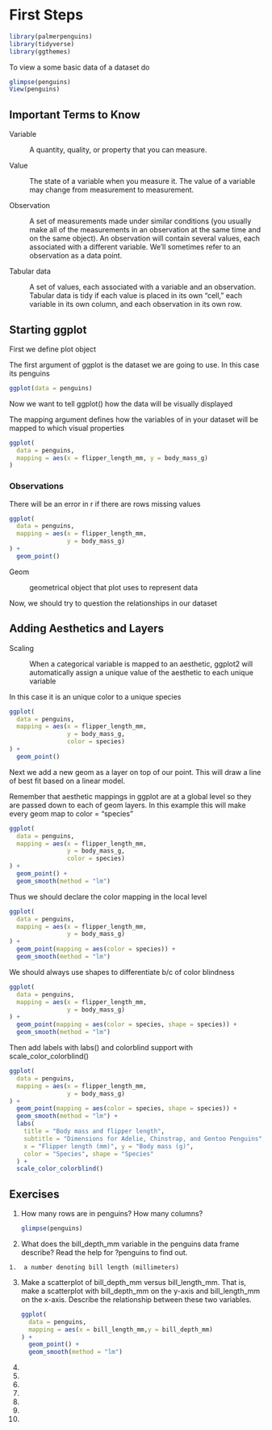 # First Steps

```r
library(palmerpenguins)
library(tidyverse)
library(ggthemes)
```

To view a some basic data of a dataset do

``` r
glimpse(penguins)
View(penguins)
```

## Important Terms to Know

Variable

:   A quantity, quality, or property that you can measure.

Value

:   The state of a variable when you measure it. The value of a variable may change from measurement to measurement.

Observation

:   A set of measurements made under similar conditions (you usually make all of the measurements in an observation at the same time and on the same object). An observation will contain several values, each associated with a different variable. We’ll sometimes refer to an observation as a data point.

Tabular data

:   A set of values, each associated with a variable and an observation. Tabular data is tidy if each value is placed in its own “cell,” each variable in its own column, and each observation in its own row.

## Starting ggplot

First we define plot object

The first argument of ggplot is the dataset we are going to use. In this case its penguins

```r
ggplot(data = penguins)
```

Now we want to tell ggplot() how the data will be visually displayed

The mapping argument defines how the variables of in your dataset will be mapped to which visual properties

```r
ggplot(
  data = penguins,
  mapping = aes(x = flipper_length_mm, y = body_mass_g)
)
```

### Observations

There will be an error in r if there are rows missing values

```r
ggplot(
  data = penguins,
  mapping = aes(x = flipper_length_mm,
                y = body_mass_g)
) +
  geom_point()
```

Geom

:   geometrical object that plot uses to represent data

Now, we should try to question the relationships in our dataset

## Adding Aesthetics and Layers

Scaling

:   When a categorical variable is mapped to an aesthetic, ggplot2 will automatically assign a unique value of the aesthetic to each unique variable

In this case it is an unique color to a unique species

```r
ggplot(
  data = penguins,
  mapping = aes(x = flipper_length_mm,
                y = body_mass_g,
                color = species)
) +
  geom_point()
```

Next we add a new geom as a layer on top of our point. This will draw a line of best fit based on a linear model.

Remember that aesthetic mappings in ggplot are at a global level so they are passed down to each of geom layers. In this example this will make every geom map to color = "species"

```r
ggplot(
  data = penguins,
  mapping = aes(x = flipper_length_mm,
                y = body_mass_g,
                color = species)
) +
  geom_point() +
  geom_smooth(method = "lm")
```

Thus we should declare the color mapping in the local level

```r
ggplot(
  data = penguins,
  mapping = aes(x = flipper_length_mm,
                y = body_mass_g)
) +
  geom_point(mapping = aes(color = species)) +
  geom_smooth(method = "lm")
```

We should always use shapes to differentiate b/c of color blindness

```r
ggplot(
  data = penguins,
  mapping = aes(x = flipper_length_mm,
                y = body_mass_g)
) +
  geom_point(mapping = aes(color = species, shape = species)) +
  geom_smooth(method = "lm")
```

Then add labels with labs() and colorblind support with scale_color_colorblind()

```r
ggplot(
  data = penguins,
  mapping = aes(x = flipper_length_mm,
                y = body_mass_g)
) +
  geom_point(mapping = aes(color = species, shape = species)) +
  geom_smooth(method = "lm") +
  labs(
    title = "Body mass and flipper length",
    subtitle = "Dimensions for Adelie, Chinstrap, and Gentoo Penguins",
    x = "Flipper length (mm)", y = "Body mass (g)",
    color = "Species", shape = "Species"
  ) +
  scale_color_colorblind()
```

## Exercises

1.  How many rows are in penguins? How many columns?

    ```r
    glimpse(penguins)
    ```

2.   What does the bill_depth_mm variable in the penguins data frame describe? Read the help for ?penguins to find out.

    1.  a number denoting bill length (millimeters)

3.  Make a scatterplot of bill_depth_mm versus bill_length_mm. That is, make a scatterplot with bill_depth_mm on the y-axis and bill_length_mm on the x-axis. Describe the relationship between these two variables.

    ```r
    ggplot(
      data = penguins,
      mapping = aes(x = bill_length_mm,y = bill_depth_mm)
    ) +
      geom_point() +
      geom_smooth(method = "lm")
    ```

4.  

5.  

6.  

7.  

8.  

9.  

10. 

